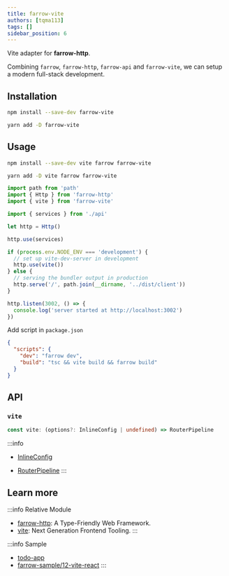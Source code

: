 ```yaml
---
title: farrow-vite
authors: [tqma113]
tags: []
sidebar_position: 6
---
```



Vite adapter for **farrow-http**.

Combining `farrow`, `farrow-http`, `farrow-api` and `farrow-vite`, we can setup a modern full-stack development.

## Installation

<Tabs groupId="package-tool">
<TabItem value="npm" label="npm">

```bash
npm install --save-dev farrow-vite
```

</TabItem>
<TabItem value="yarn" label="Yarn" default>

```bash
yarn add -D farrow-vite
```

</TabItem>
</Tabs>

## Usage

<Tabs groupId="package-tool">
<TabItem value="npm" label="npm">

```bash
npm install --save-dev vite farrow farrow-vite
```

</TabItem>
<TabItem value="yarn" label="Yarn" default>

```bash
yarn add -D vite farrow farrow-vite
```

</TabItem>
</Tabs>

```typescript
import path from 'path'
import { Http } from 'farrow-http'
import { vite } from 'farrow-vite'

import { services } from './api'

let http = Http()

http.use(services)

if (process.env.NODE_ENV === 'development') {
  // set up vite-dev-server in development
  http.use(vite())
} else {
  // serving the bundler output in production
  http.serve('/', path.join(__dirname, '../dist/client'))
}

http.listen(3002, () => {
  console.log('server started at http://localhost:3002')
})
```

Add script in `package.json`

```json
{
  "scripts": {
    "dev": "farrow dev",
    "build": "tsc && vite build && farrow build"
  }
}
```

## API

### `vite`

```typescript
const vite: (options?: InlineConfig | undefined) => RouterPipeline
```

:::info
* [InlineConfig](https://vitejs.dev/guide/api-javascript.html#inlineconfig)

* [RouterPipeline](./02-farrow-http.mdx)
:::

## Learn more

:::info Relative Module
* [farrow-http](./02-farrow-http.mdx): A Type-Friendly Web Framework.
* [vite](https://vitejs.dev/): Next Generation Frontend Tooling.
:::

:::info Sample
* [todo-app](https://github.com/farrow-js/farrow/tree/master/examples/todo-app)
* [farrow-sample/12-vite-react](https://github.com/tqma113/farrow-sample/tree/main/samples/12-vite-react)
:::
